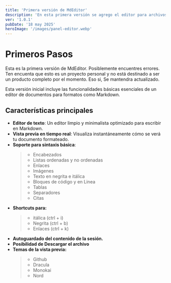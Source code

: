 ```yaml
---
title: 'Primera versión de MdEditor'
description: 'En esta primera versión se agrego el editor para archivos markdown junto a una vista previa.'
ver: '1.0.1'
pubDate: '18 may 2025'
heroImage: '/images/panel-editor.webp'
---
```



# Primeros Pasos

<Alert type="info">
  Esta es la primera versión de MdEditor. Posiblemente encuentres errores. Ten encuenta que esto es un proyecto personal y no está destinado a ser un producto completo por el momento. Eso si, Se mantendra actualizado. 
</Alert>

Esta versión inicial incluye las funcionalidades básicas esenciales de un editor de documentos para formatos como Markdown.


## Características principales

- **Editor de texto**: Un editor limpio y minimalista optimizado para escribir en Markdown.
- **Vista previa en tiempo real**: Visualiza instantáneamente cómo se verá tu documento formateado.
- **Soporte para sintaxis básica**: 
  > - Encabezados
  > - Listas ordenadas y no ordenadas
  > - Enlaces
  > - Imágenes
  > - Texto en negrita e itálica
  > - Bloques de código y en Linea
  > - Tablas
  > - Separadores
  > - Citas
- **Shortcuts para:**
  > - itálica (ctrl + i)
  > - Negrita (ctrl + b)
  > - Enlaces (ctrl + k)
- **Autoguardado del contenido de la sesión.**
- **Posibilidad de Descargar el archivo**
- **Temas de la vista previa:**
  > - Github
  > - Dracula 
  > - Monokai
  > - Nord
<DiscordCard />
